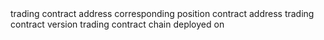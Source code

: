 <ParamField path="trading_contract">
trading contract address 
</ParamField>
<ParamField path="positions_contract">
corresponding position contract address
</ParamField>
<ParamField path="trading_contract_version">
trading contract version
</ParamField>
<ParamField path="blockchain">
trading contract chain deployed on
</ParamField>
